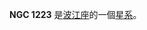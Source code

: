 {{NGCInfoBox|NGCID=NGC 1223|發現者=法蘭斯·萊文沃思|發現日期=1886年-月-日|其他編號=MCG -1-9-3|曆元=J2000.0|赤經=3時8分19.9秒
|赤緯=-4°8'19"|星座=波江座|星體=星系|星等=14|表面亮度=14.2|藍等=15}}

'''NGC 1223''' 是[[波江座|波江座]]的一個[[星系|星系]]。

{{NGCReference|1223}}
{{Catalogs|NGC=1223}}